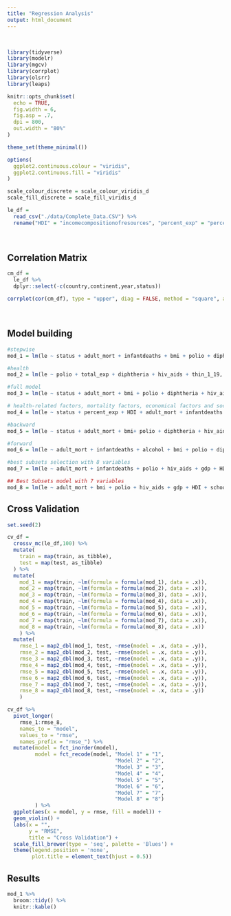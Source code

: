 ```yaml
---
title: "Regression Analysis"
output: html_document
---
```

<br>

```r
library(tidyverse)
library(modelr)
library(mgcv)
library(corrplot)
library(olsrr)
library(leaps)

knitr::opts_chunk$set(
  echo = TRUE,
  fig.width = 6,
  fig.asp = .7,
  dpi = 800,
  out.width = "80%"
)

theme_set(theme_minimal())

options(
  ggplot2.continuous.colour = "viridis",
  ggplot2.continuous.fill = "viridis"
)

scale_colour_discrete = scale_colour_viridis_d
scale_fill_discrete = scale_fill_viridis_d
```


```r
le_df = 
  read_csv("./data/Complete_Data.CSV") %>% 
  rename("HDI" = "incomecompositionofresources", "percent_exp" = "percentageexpenditure", "total_exp" = "totalexpenditure", "le" = "lifeexpectancy", "adult_mort" = "adult_mortality", "thin_1_19" = "thinness1_19years", "thin_5_9" = "thinness5_9years", "under_five" = "under_fivedeaths")
```

<br>

## Correlation Matrix

```r
cm_df =
  le_df %>%
  dplyr::select(-c(country,continent,year,status))

corrplot(cor(cm_df), type = "upper", diag = FALSE, method = "square", addCoef.col = "black", number.cex = .4, tl.col = "black", tl.cex = .8)
```

<br>

## Model building 


```r
#stepwise
mod_1 = lm(le ~ status + adult_mort + infantdeaths + bmi + polio + diphtheria + hiv_aids + gdp + thin_1_19 + HDI + schooling, data = le_df)

#health
mod_2 = lm(le ~ polio + total_exp + diphtheria + hiv_aids + thin_1_19, data = le_df)

#full model
mod_3 = lm(le ~ status + adult_mort + bmi + polio + diphtheria + hiv_aids + gdp + thin_1_19 + HDI + schooling, data = le_df)

# health-related factors, mortality factors, economical factors and social factors
mod_4 = lm(le ~ status + percent_exp + HDI + adult_mort + infantdeaths + schooling, data = le_df)

#backward
mod_5 = lm(le ~ status + adult_mort + bmi+ polio + diphtheria + hiv_aids + gdp + thin_1_19 + HDI + schooling, data = le_df)

#forward
mod_6 = lm(le ~ adult_mort + infantdeaths + alcohol + bmi + polio + diphtheria + hiv_aids + gdp + thin_5_9 + HDI + schooling, data = le_df)

#best subsets selection with 8 variables
mod_7 = lm(le ~ adult_mort + infantdeaths + polio + hiv_aids + gdp + HDI + schooling, data = le_df)

## Best Subsets model with 7 variables
mod_8 = lm(le ~ adult_mort + bmi + polio + hiv_aids + gdp + HDI + schooling, data = le_df)
```

## Cross Validation

```r
set.seed(2)

cv_df = 
  crossv_mc(le_df,100) %>% 
  mutate(
    train = map(train, as_tibble),
    test = map(test, as_tibble)
  ) %>% 
  mutate(
    mod_1 = map(train, ~lm(formula = formula(mod_1), data = .x)),
    mod_2 = map(train, ~lm(formula = formula(mod_2), data = .x)),
    mod_3 = map(train, ~lm(formula = formula(mod_3), data = .x)),
    mod_4 = map(train, ~lm(formula = formula(mod_4), data = .x)),
    mod_5 = map(train, ~lm(formula = formula(mod_5), data = .x)),
    mod_6 = map(train, ~lm(formula = formula(mod_6), data = .x)),
    mod_7 = map(train, ~lm(formula = formula(mod_7), data = .x)),
    mod_8 = map(train, ~lm(formula = formula(mod_8), data = .x))
    ) %>% 
  mutate(
    rmse_1 = map2_dbl(mod_1, test, ~rmse(model = .x, data = .y)),
    rmse_2 = map2_dbl(mod_2, test, ~rmse(model = .x, data = .y)),
    rmse_3 = map2_dbl(mod_3, test, ~rmse(model = .x, data = .y)),
    rmse_4 = map2_dbl(mod_4, test, ~rmse(model = .x, data = .y)),
    rmse_5 = map2_dbl(mod_5, test, ~rmse(model = .x, data = .y)),
    rmse_6 = map2_dbl(mod_6, test, ~rmse(model = .x, data = .y)),
    rmse_7 = map2_dbl(mod_7, test, ~rmse(model = .x, data = .y)),
    rmse_8 = map2_dbl(mod_8, test, ~rmse(model = .x, data = .y))
    )
```


```r
cv_df %>% 
  pivot_longer(
    rmse_1:rmse_8,
    names_to = "model", 
    values_to = "rmse",
    names_prefix = "rmse_") %>% 
  mutate(model = fct_inorder(model),
         model = fct_recode(model, "Model 1" = "1",
                                   "Model 2" = "2",
                                   "Model 3" = "3",
                                   "Model 4" = "4",
                                   "Model 5" = "5",
                                   "Model 6" = "6",
                                   "Model 7" = "7",
                                   "Model 8" = "8")
         ) %>% 
  ggplot(aes(x = model, y = rmse, fill = model)) + 
  geom_violin() + 
  labs(x = "",
       y = "RMSE", 
       title = "Cross Validation") +
  scale_fill_brewer(type = 'seq', palette = 'Blues') +
  theme(legend.position = 'none',
        plot.title = element_text(hjust = 0.5))
```

## Results

```r
mod_1 %>% 
  broom::tidy() %>% 
  knitr::kable()
```

